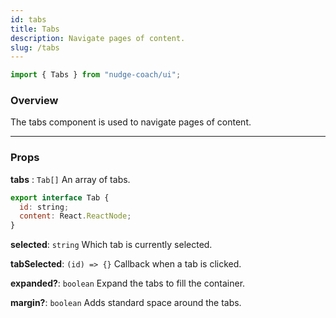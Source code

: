 ```yaml
---
id: tabs
title: Tabs
description: Navigate pages of content.
slug: /tabs
---
```


```jsx
import { Tabs } from "nudge-coach/ui";
```

### Overview

The tabs component is used to navigate pages of content.

---

### Props

**tabs** : `Tab[]` An array of tabs.

```jsx
export interface Tab {
  id: string;
  content: React.ReactNode;
}
```

**selected**: `string` Which tab is currently selected.

**tabSelected**: `(id) => {}` Callback when a tab is clicked.

**expanded?**: `boolean` Expand the tabs to fill the container.

**margin?**: `boolean` Adds standard space around the tabs.
